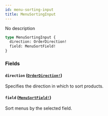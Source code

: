 ```yaml
---
id: menu-sorting-input
title: MenuSortingInput
---
```


No description

```graphql
type MenuSortingInput {
  direction: OrderDirection!
  field: MenuSortField!
}
```

### Fields

#### `direction` ([`OrderDirection!`](/developer/api-reference/enums/order-direction))

Specifies the direction in which to sort products.

#### `field` ([`MenuSortField!`](/developer/api-reference/enums/menu-sort-field))

Sort menus by the selected field.
